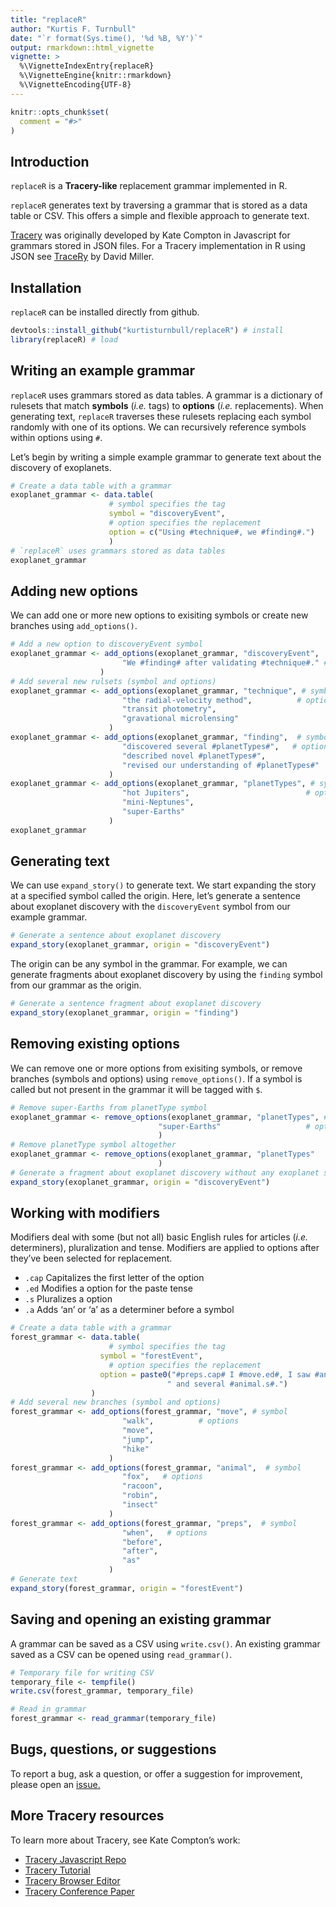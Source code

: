 ```yaml
---
title: "replaceR"
author: "Kurtis F. Turnbull"
date: "`r format(Sys.time(), '%d %B, %Y')`"
output: rmarkdown::html_vignette
vignette: >
  %\VignetteIndexEntry{replaceR}
  %\VignetteEngine{knitr::rmarkdown}
  %\VignetteEncoding{UTF-8}
---
```


```r
knitr::opts_chunk$set(
  comment = "#>"
)
```

## Introduction

`replaceR` is a **Tracery-like** replacement grammar implemented in R. 

`replaceR` generates text by traversing a grammar that is stored as a data table or CSV. This offers a simple and flexible approach to generate text.

[Tracery](https://www.tracery.io) was originally developed by Kate Compton in Javascript for grammars stored in JSON files. For a Tracery implementation in R using JSON see [TraceRy](https://github.com/dill/traceRy) by David Miller.

## Installation

`replaceR` can be installed directly from github.

```r
devtools::install_github("kurtisturnbull/replaceR") # install
library(replaceR) # load
```

## Writing an example grammar

`replaceR` uses grammars stored as data tables. A grammar is a dictionary of
rulesets that match **symbols** (*i.e.* tags) to
**options** (*i.e.* replacements). When generating text, `replaceR` traverses
these rulesets replacing each symbol randomly with one of its options. We
can recursively reference symbols within options using `#`.

Let's begin by writing a simple example grammar to generate text about the discovery of exoplanets. 

```r
# Create a data table with a grammar
exoplanet_grammar <- data.table(
                      # symbol specifies the tag
                      symbol = "discoveryEvent", 
                      # option specifies the replacement
                      option = c("Using #technique#, we #finding#.")
                      )
# `replaceR` uses grammars stored as data tables
exoplanet_grammar
```

## Adding new options

We can add one or more new options to exisiting symbols or create new branches using `add_options()`. 

```r
# Add a new option to discoveryEvent symbol
exoplanet_grammar <- add_options(exoplanet_grammar, "discoveryEvent",  # symbol
                         "We #finding# after validating #technique#." # option
                    )
# Add several new rulsets (symbol and options)
exoplanet_grammar <- add_options(exoplanet_grammar, "technique", # symbol
                         "the radial-velocity method",          # options
                         "transit photometry", 
                         "gravational microlensing"
                      )
exoplanet_grammar <- add_options(exoplanet_grammar, "finding",  # symbol
                         "discovered several #planetTypes#",   # options
                         "described novel #planetTypes#", 
                         "revised our understanding of #planetTypes#"
                      )
exoplanet_grammar <- add_options(exoplanet_grammar, "planetTypes", # symbol
                         "hot Jupiters",                          # options
                         "mini-Neptunes", 
                         "super-Earths"
                      )
exoplanet_grammar
```

## Generating text

We can use `expand_story()` to generate text. We start expanding the story at a specified symbol called the origin. Here, let's generate a sentence about exoplanet discovery with the `discoveryEvent` symbol from our example grammar.

```r
# Generate a sentence about exoplanet discovery
expand_story(exoplanet_grammar, origin = "discoveryEvent")
```

The origin can be any symbol in the grammar. For example, we can generate fragments about exoplanet discovery by using the `finding` symbol from our grammar as the origin.

```r
# Generate a sentence fragment about exoplanet discovery
expand_story(exoplanet_grammar, origin = "finding")
```

## Removing existing options

We can remove one or more options from exisiting symbols, or remove branches (symbols and options) using `remove_options()`. If a symbol is called but not present in the grammar it will be tagged with `$`.

```r
# Remove super-Earths from planetType symbol
exoplanet_grammar <- remove_options(exoplanet_grammar, "planetTypes", # symbol
                                 "super-Earths"                   # option
                                 )
# Remove planetType symbol altogether 
exoplanet_grammar <- remove_options(exoplanet_grammar, "planetTypes"
                                 )
# Generate a fragment about exoplanet discovery without any exoplanet symbol
expand_story(exoplanet_grammar, origin = "discoveryEvent")
```

## Working with modifiers

Modifiers deal with some (but not all) basic English rules for articles (*i.e.* determiners), pluralization and tense. Modifiers are applied to options after they've been selected for replacement.

* `.cap` Capitalizes the first letter of the option
* `.ed` Modifies a option for the paste tense
* `.s` Pluralizes a option
* `.a` Adds 'an' or 'a' as a determiner before a symbol

```r
# Create a data table with a grammar
forest_grammar <- data.table(
                      # symbol specifies the tag
                    symbol = "forestEvent", 
                      # option specifies the replacement
                    option = paste0("#preps.cap# I #move.ed#, I saw #animal.a#",
                                   " and several #animal.s#.")
                  )
# Add several new branches (symbol and options)
forest_grammar <- add_options(forest_grammar, "move", # symbol
                         "walk",          # options
                         "move", 
                         "jump",
                         "hike"
                      )
forest_grammar <- add_options(forest_grammar, "animal",  # symbol
                         "fox",   # options
                         "racoon", 
                         "robin",
                         "insect"
                      )
forest_grammar <- add_options(forest_grammar, "preps",  # symbol
                         "when",   # options
                         "before", 
                         "after",
                         "as"
                      )
# Generate text
expand_story(forest_grammar, origin = "forestEvent")
```

## Saving and opening an existing grammar

A grammar can be saved as a CSV using `write.csv()`. An existing grammar saved as a CSV can be opened using `read_grammar()`.

```r
# Temporary file for writing CSV 
temporary_file <- tempfile()
write.csv(forest_grammar, temporary_file)

# Read in grammar
forest_grammar <- read_grammar(temporary_file)
```

## Bugs, questions, or suggestions 

To report a bug, ask a question, or offer a suggestion for improvement, please open an [issue.](https://github.com/voxfields/`replaceR`/issues)

## More Tracery resources

To learn more about Tracery, see Kate Compton's work:

* [Tracery Javascript Repo](https://github.com/galaxykate/tracery/tree/tracery2)
* [Tracery Tutorial](http://www.crystalcodepalace.com/traceryTut.html)
* [Tracery Browser Editor](http://tracery.io/editor/)
* [Tracery Conference Paper](https://link.springer.com/chapter/10.1007/978-3-319-27036-4_14)

